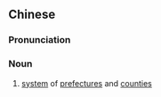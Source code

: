 {{also|郡县制}}
==Chinese==
{{zh-forms|s=郡县制|type=21}}

===Pronunciation===
{{zh-pron
|m=jùnxiànzhì
|c=gwan6 jyun6 zai3
|cat=n
}}

===Noun===
{{zh-noun}}

# {{lb|zh|archaic|historical}} [[system]] of [[prefecture]]s and [[county|counties]]